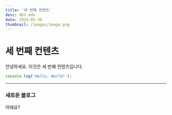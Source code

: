 ```yaml
---
title: '세 번째 컨텐츠'
desc: 예시 mdx
date: 2024-05-30
thumbnail: /images/image.png
---
```


# 세 번째 컨텐츠

안녕하세요. 이것은 세 번째 컨텐츠입니다.

```javascript
console.log('Hello, World!');
```

---

### 새로운 블로그

어때요?

